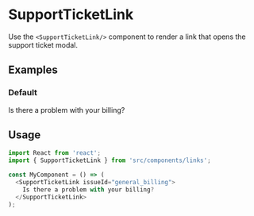 
<Meta title="Links|SupportTicketLink" component={SupportTicketLink} />

# SupportTicketLink

Use the `<SupportTicketLink/>` component to render a link that opens the support ticket modal.

## Examples

### Default

<Preview>
  <SupportTicketLink issueId="general_billing">
    Is there a problem with your billing?
  </SupportTicketLink>
</Preview>

## Usage

```js
import React from 'react';
import { SupportTicketLink } from 'src/components/links';

const MyComponent = () => (
  <SupportTicketLink issueId="general_billing">
    Is there a problem with your billing?
  </SupportTicketLink>
);
```
